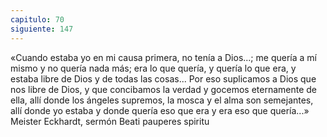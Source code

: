 ```yaml
---
capitulo: 70
siguiente: 147
---
```


«Cuando estaba yo en mi causa primera, no tenía a Dios...; me quería a mí
mismo y no quería nada más; era lo que quería, y quería lo que era, y estaba libre
de Dios y de todas las cosas... Por eso suplicamos a Dios que nos libre de Dios, y
que concibamos la verdad y gocemos eternamente de ella, allí donde los ángeles
supremos, la mosca y el alma son semejantes, allí donde yo estaba y donde
quería eso que era y era eso que quería...»
Meister Eckhardt, sermón Beati pauperes spiritu
